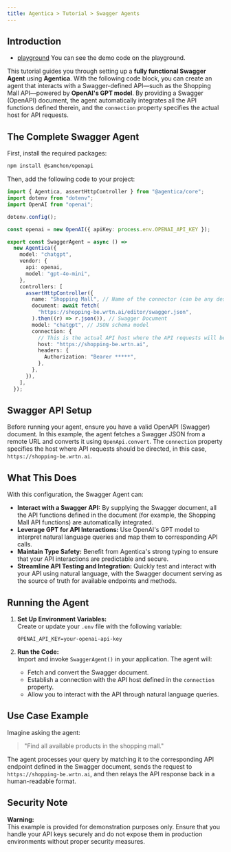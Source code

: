 ```yaml
---
title: Agentica > Tutorial > Swagger Agents
---
```


## Introduction

- [playground](https://stackblitz.com/~/github.com/wrtnlabs/agentica-tutorial-swagger?file=README.md) You can see the demo code on the playground.

This tutorial guides you through setting up a **fully functional Swagger Agent** using **Agentica**. With the following code block, you can create an agent that interacts with a Swagger-defined API—such as the Shopping Mall API—powered by **OpenAI's GPT model**. By providing a Swagger (OpenAPI) document, the agent automatically integrates all the API functions defined therein, and the `connection` property specifies the actual host for API requests.

## The Complete Swagger Agent

First, install the required packages:

```bash
npm install @samchon/openapi
```

Then, add the following code to your project:

```typescript
import { Agentica, assertHttpController } from "@agentica/core";
import dotenv from "dotenv";
import OpenAI from "openai";

dotenv.config();

const openai = new OpenAI({ apiKey: process.env.OPENAI_API_KEY });

export const SwaggerAgent = async () =>
  new Agentica({
    model: "chatgpt",
    vendor: {
      api: openai,
      model: "gpt-4o-mini",
    },
    controllers: [
      assertHttpController({
        name: "Shopping Mall", // Name of the connector (can be any descriptive name)
        document: await fetch(
          "https://shopping-be.wrtn.ai/editor/swagger.json",
        ).then((r) => r.json()), // Swagger Document
        model: "chatgpt", // JSON schema model
        connection: {
          // This is the actual API host where the API requests will be sent.
          host: "https://shopping-be.wrtn.ai",
          headers: {
            Authorization: "Bearer *****",
          },
        },
      }),
    ],
  });
```

## Swagger API Setup

Before running your agent, ensure you have a valid OpenAPI (Swagger) document. In this example, the agent fetches a Swagger JSON from a remote URL and converts it using `OpenApi.convert`. The `connection` property specifies the host where API requests should be directed, in this case, `https://shopping-be.wrtn.ai`.

## What This Does

With this configuration, the Swagger Agent can:

- **Interact with a Swagger API:** By supplying the Swagger document, all the API functions defined in the document (for example, the Shopping Mall API functions) are automatically integrated.
- **Leverage GPT for API Interactions:** Use OpenAI's GPT model to interpret natural language queries and map them to corresponding API calls.
- **Maintain Type Safety:** Benefit from Agentica's strong typing to ensure that your API interactions are predictable and secure.
- **Streamline API Testing and Integration:** Quickly test and interact with your API using natural language, with the Swagger document serving as the source of truth for available endpoints and methods.

## Running the Agent

1. **Set Up Environment Variables:**  
   Create or update your `.env` file with the following variable:

   ```env
   OPENAI_API_KEY=your-openai-api-key
   ```

2. **Run the Code:**  
   Import and invoke `SwaggerAgent()` in your application. The agent will:
   - Fetch and convert the Swagger document.
   - Establish a connection with the API host defined in the `connection` property.
   - Allow you to interact with the API through natural language queries.

## Use Case Example

Imagine asking the agent:

> "Find all available products in the shopping mall."

The agent processes your query by matching it to the corresponding API endpoint defined in the Swagger document, sends the request to `https://shopping-be.wrtn.ai`, and then relays the API response back in a human-readable format.

## Security Note

**Warning:**  
This example is provided for demonstration purposes only. Ensure that you handle your API keys securely and do not expose them in production environments without proper security measures.
